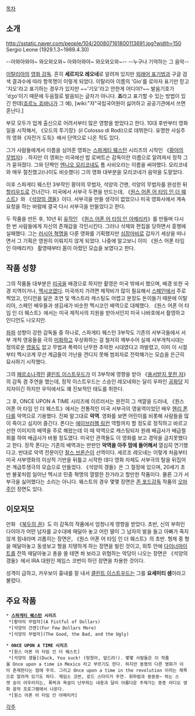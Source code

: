 [[목차]]
== 소개 ==
http://sstatic.naver.com/people/104/200807161800113691.jpg?width=150
Sergio Leone (1929.1.3~1989.4.30)

--아와아와아~ 와오와오와~ 아와아와아~ 와오와오와~--
--누구나 기억하는 그 음악--

[[이탈리아]]의 [[영화 감독]]. 흔히 '''세르지오 레오네'''로 알려져 있지만 [[외래어 표기법]]과 구글 검색 결과수에 따라 항목명이 이렇게 되었다. 이탈리아 이름의 'Gio'를 로마자 표기만 믿고 '지오'라고 표기하는 경우가 있지만 ~~'기오'라고 안한게 어디야?~~ 발음기호가 'dʒo'이기 때문에 두음절로 발음되는 글자가 아니다. '''죠'''라고 표기할 수 있는 방법이 있긴 한데([[죠르노 죠바나]]가 그 예), [wiki:"쟈"국립국어원이 싫어하고 공공기관에서 쓰면 혼난다.] 

부모 모두가 업계 출신으로 어려서부터 많은 영향을 받았다고 한다. 10대 후반부터 영화 일을 시작해서, 《오드의 투기장》(il Colosso di Rodi)으로 데뷔한다. 유명한 사실주의 영화《자전거 도둑》에서 단역으로 나온 적도 있다.

그가 사람들에게서 이름을 심어준 영화는 [[스파게티 웨스턴]] 시리즈의 시작인 《[[황야의 무법자]]》. 하지만 이 영화는 미국에선 밥 로버트슨 감독이란 이름으로 알려져서 정작 그가 묻혀졌다. 그와 단짝인 [[엔니오 모리코네]]도 톰 사비오라는 이름을 써야했다. 모리코네와 매우 절친했고(나이도 비슷했다) 그의 영화 대부분을 모리코네가 음악을 도맡았다.

이후 스파게티 웨스턴 3부작인 황야의 무법자, 석양의 건맨, 석양의 무법자를 완성한 뒤 [[할리우드]]로 건너간다. 미국에서 서부극 두편을 만드는데, 《[[원스 어폰 어 타임 인 더 웨스트]]》와 《[[석양의 갱들]]》이다. 서부극을 만들 생각이 없었으나 미국 영화사에서 계속 요청을 하는 바람에 결국 다시 서부극을 만들었다고 한다.

두 작품을 만든 후, 10년 뒤 [[유작]]인 《[[원스 어폰 어 타임 인 아메리카]]》를 만들며 다시 한 번 사람들에게 자신의 존재감을 각인시킨다. 그러나 삭제와 편집을 당하면서 흥행에 실패했다. 그는 [[러시아 혁명]]을 다룬 영화를 기획했지만 [[심장마비]]로 갑자기 세상을 떠나면서 그 기획은 영원히 이뤄지지 않게 되었다. 나중에 알고보니 이미 《원스 어폰 타임 인 아메리카》 촬영때부터 몸이 아팠던 모습을 보였다고 한다.

== 작품 성향 ==
그의 작품들 대부분은 [[미국]]을 배경으로 하지만 촬영은 미국 밖에서 했으며, 배경 또한 국경 지역이거나, [[멕시코]]였다. 미국까지 가려면 제작비가 많이 필요해서 [[스페인]]에서 주로 찍었고, 인디언을 닮은 조연 및 엑스트라 캐스팅도 어렵고 분장도 돈이들기 때문에 이탈리아, 스페인 배우들과 생김새가 비슷한 멕시코인 배역으로 대체했다. 《원스 어폰 어 타임 인 더 웨스트》에서는 미국 제작사의 지원을 받아서인지 미국 나바호에서 촬영하고 인디언도 나오지만.

[[좌파]] 성향이 강한 감독들 중 하나로, 스파게티 웨스턴 3부작도 기존의 서부극들에서 서부 개척 영웅들을 극히 [[미화]]하고 우상화하는 걸 철저히 깨부수어 실제 서부개척시대는 정의로운 [[영웅]]도 없고 무법과 폭력이 난무한 추악한 시대였다고 까발렸고, 이미 이 시절부터 멕시코계 무산 계급들이 가난을 견디지 못해 범죄자로 전락해가는 모습을 은근히 묘사하기 시작했다.

그의 [[페르소나]]격인 [[클린트 이스트우드]]가 이 3부작에 영향을 받아 《[[용서받지 못한 자]]》의 감독 겸 주연을 했는데, 정작 이스트우드는 스승인 레오네와는 달리 우파인 [[공화당]] 지지자이긴 하지만 우익에서도 꽤 진보적인 태도를 취한다.

그 후, ONCE UPON A TIME 시리즈에 이르러서는 완전히 그 색깔을 드러내, 《원스 어폰 어 타임 인 더 웨스트》에서는 전통적인 미국 서부극의 영웅역이었던 배우 [[헨리 폰다]]를 악역으로 기용했다. 진짜 말그대로 '''악역'''. 영화를 보면 어린이를 비롯해 사람들을 많이 죽이고 심지어 즐긴다. 폰다는 [[에이브러햄 링컨]] 역할까지 할 정도로 정직하고 바르고 선한 이미지의 배역을 주로 해왔는데 이 때 악역으로 캐스팅되자 원래 배급사가 배급철회를 하여 배급사가 바뀔 정도였다. 미국인 관객들도 이 영화를 보고 경악을 금치못했다고 한다. 정작 폰다는 기존의 배역과는 딴판인 '''악역을 아주 맘에 들어해서''' 열심히 연기했다고. 반대로 악역 전문이던 [[찰스 브론슨]]이 선역이다. 세르조 레오네는 이렇게 처음부터 미국 서부영화의 이상적 기반을 뒤틀고 시작한 데다 영화 자체도 서부극의 탈을 뒤집어 쓴 계급투쟁극의 모습으로 만들었다. 《석양의 갱들》은 그 절정에 있으며, 20세기 초반 불꽃처럼 일어난 멕시코 민중 혁명의 열렬한 찬가라고 할만한 작품이다. 물론 그가 서부극을 싫어했다는 소리는 아니다. 웨스트의 경우 몇몇 장면은 [[존 포드]]감독 작품의 [[오마주]]인 장면도 있다.

== 이모저모 ==
만화 《[[북두의 권]]》도 이 감독의 작품에서 엄청나게 영향을 받았다. 초반, 신의 부하인 다이아가 어떤 남자를 교수대에 매달아 놓고 어린 딸이 그 남자의 발을 들고 아빠가 죽지않게 힘내라며 괴롭히는 장면은, 《원스 어폰 어 타임 인 더 웨스트》의 초반. 형제 중 형을 매달아놓고 동생보고 형을 지탱하게 하는 장면을 빌린 것이고, 외투 안에 [[다이너마이트]]를 잔뜩 매달아놓고 총을 쏠 테면 쏴 보라고 위협하는 악당이 나오는 장면은 《석양의 갱들》에서 IRA 대원인 제임스 코번이 하던 장면을 차용한 것이다. 

성격이 급하고, 카우보이 흉내를 잘 내서 [[클린트 이스트우드]]는 그를 '''요세미티 샘'''이라고 불렀다.

== 주요 작품 ==
 * '''[[스파게티 웨스턴]] 시리즈'''
  *[황야의 무법자](A Fistful of Dollars)
  *[석양의 건맨](For Few Dollars More)
  *[석양의 무법자](The Good, the Bad, and the Ugly)

 * '''ONCE UPON A TIME 시리즈'''
  *[원스 어폰 어 타임 인 더 웨스트]
  *[석양의 갱들](Duck, You suck! (멍청아, 엎드려!). 몇몇 사람들은 이 작품을 Once upon a time in Mexico 라고 부르기도 한다. 하지만 동명의 다른 영화가 이미 존재한다는 점에 주의. 그리고 Once upon a time in the revolution 이라는 제목으로 알려져 있기도 하다. 제임스 코번, 로드 스타이거 주연. 휘파람과 쑝쑝쑝~ 하는 스캣 송이 어우러지는, 폭력과 욕설이 난무하는 내용과 달리 아름다운 주제가는 종종 라디오 영화 음악 프로그램에서 나온다.
  *[원스 어폰 어 타임 인 아메리카]

[[각주]]
